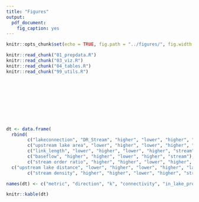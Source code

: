```yaml
---
title: "Figures"
output:
  pdf_document:
    fig_caption: yes
---
```


```r
knitr::opts_chunk$set(echo = TRUE, fig.path = "../figures/", fig.width = 5.5, fig.height = 4.2, fig.pos = 'H')
```

```r
knitr::read_chunk("01_prepdata.R")
knitr::read_chunk("03_viz.R")
knitr::read_chunk("04_tables.R")
knitr::read_chunk("99_utils.R")
```

```r

```

```r

```

```r

```

```r

```

```r

```

```r

```

```r

```

```r

```

```r

```

<!-- * Olin Lake has a completely undeveloped shoreline -->
<!-- * Madison Lake is impaired according to MPCA -->


```r
dt <- data.frame(
  rbind(
        c("lakeconnection", "DR_Stream", "higher", "lower", "higher", "lake"), 
        c("upstream lake area", "lower", "higher", "lower", "higher", "lake"), 
        c("link_length", "lower", "higher", "lower", "higher", "stream"), 
        c("baseflow", "higher", "higher", "lower", "higher", "stream"), 
        c("stream order ratio", "higher", "higher", "lower", "higher", "stream"),
  c("upstream lake distance", "lower", "higher", "lower", "higher", "lake-stream"), 
        c("stream density", "higher", "higher", "lower", "higher", "stream")))

names(dt) <- c("metric", "direction", "k", "connectivity", "in_lake_processing", "axis")

knitr::kable(dt)
```